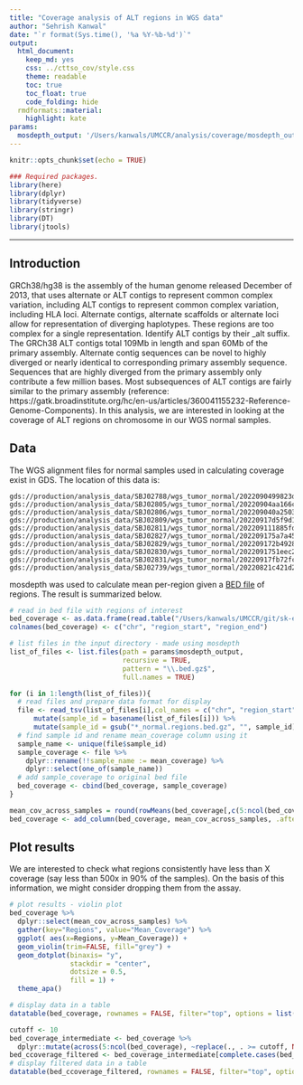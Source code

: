 ```yaml
---
title: "Coverage analysis of ALT regions in WGS data"
author: "Sehrish Kanwal"
date: "`r format(Sys.time(), '%a %Y-%b-%d')`"
output:
  html_document:
    keep_md: yes
    css: ../cttso_cov/style.css
    theme: readable
    toc: true
    toc_float: true
    code_folding: hide
  rmdformats::material:
    highlight: kate
params:
  mosdepth_output: '/Users/kanwals/UMCCR/analysis/coverage/mosdepth_output'
---
```


```r
knitr::opts_chunk$set(echo = TRUE)
```

```r
### Required packages.
library(here)
library(dplyr)
library(tidyverse)
library(stringr)
library(DT)
library(jtools)
```

***

## Introduction

GRCh38/hg38 is the assembly of the human genome released December of 2013, that uses alternate or ALT contigs to represent common complex variation, including ALT contigs to represent common complex variation, including HLA loci. Alternate contigs, alternate scaffolds or alternate loci allow for representation of diverging haplotypes. These regions are too complex for a single representation. Identify ALT contigs by their _alt suffix. The GRCh38 ALT contigs total 109Mb in length and span 60Mb of the primary assembly. Alternate contig sequences can be novel to highly diverged or nearly identical to corresponding primary assembly sequence. Sequences that are highly diverged from the primary assembly only contribute a few million bases. Most subsequences of ALT contigs are fairly similar to the primary assembly (reference: https://gatk.broadinstitute.org/hc/en-us/articles/360041155232-Reference-Genome-Components). In this analysis, we are interested in looking at the coverage of ALT regions on chromosome in our WGS normal samples. 

## Data

The WGS alignment files for normal samples used in calculating coverage exist in GDS. The location of this data is:

```
gds://production/analysis_data/SBJ02788/wgs_tumor_normal/2022090499823d77/L2201304_L2201302_dragen/MDX220237_normal.bam
gds://production/analysis_data/SBJ02805/wgs_tumor_normal/20220904aa166c4d/L2201307_L2201306_dragen/PRJ222041_normal.bam
gds://production/analysis_data/SBJ02806/wgs_tumor_normal/202209040a250353/L2201317_L2201308_dragen/PRJ222047_normal.bam
gds://production/analysis_data/SBJ02809/wgs_tumor_normal/20220917d5f9d1f7/L2201370_L2201369_dragen/PRJ222092_normal.bam
gds://production/analysis_data/SBJ02811/wgs_tumor_normal/202209111885fd6f/L2201333_L2201332_dragen/MDX220248_normal.bam
gds://production/analysis_data/SBJ02827/wgs_tumor_normal/202209175a7a450c/L2201366_L2201365_dragen/PRJ222068_normal.bam
gds://production/analysis_data/SBJ02829/wgs_tumor_normal/202209172b49283c/L2201364_L2201363_dragen/MDX220256_normal.bam
gds://production/analysis_data/SBJ02830/wgs_tumor_normal/2022091751eec22b/L2201374_L2201373_dragen/PRJ222096_normal.bam
gds://production/analysis_data/SBJ02831/wgs_tumor_normal/20220917fb72fcff/L2201372_L2201371_dragen/PRJ222093_normal.bam
gds://production/analysis_data/SBJ02739/wgs_tumor_normal/20220821c421d212/L2201209_L2201210_dragen/PRJ222014_normal.bam
```


mosdepth was used to calculate mean per-region given a [BED file](./Alt_contigs_hg38_sorted.bed) of regions. The result is summarized below.


```r
# read in bed file with regions of interest
bed_coverage <- as.data.frame(read.table("/Users/kanwals/UMCCR/git/sk-explore/coverage_alts/Alt_contigs_hg38_sorted.bed", header = FALSE, sep="\t", stringsAsFactors=FALSE))
colnames(bed_coverage) <- c("chr", "region_start", "region_end")

# list files in the input directory - made using mosdepth
list_of_files <- list.files(path = params$mosdepth_output,
                            recursive = TRUE,
                            pattern = "\\.bed.gz$",
                            full.names = TRUE)

for (i in 1:length(list_of_files)){
  # read files and prepare data format for display
  file <- read_tsv(list_of_files[i],col_names = c("chr", "region_start", "region_end", "mean_coverage" ),col_types = "cn") %>%
      mutate(sample_id = basename(list_of_files[i])) %>%
      mutate(sample_id = gsub("*_normal.regions.bed.gz", "", sample_id)) 
  # find sample id and rename mean_coverage column using it
  sample_name <- unique(file$sample_id)
  sample_coverage <- file %>%
    dplyr::rename(!!sample_name := mean_coverage) %>%
    dplyr::select(one_of(sample_name))
  # add sample_coverage to original bed file
  bed_coverage <- cbind(bed_coverage, sample_coverage)
}

mean_cov_across_samples = round(rowMeans(bed_coverage[,c(5:ncol(bed_coverage))]), 2)
bed_coverage <- add_column(bed_coverage, mean_cov_across_samples, .after = 3)

```

## Plot results

We are interested to check what regions consistently have less than X coverage (say less than 500x in 90% of the samples). On the basis of this information, we might consider dropping them from the assay. 


```r
# plot results - violin plot
bed_coverage %>%
  dplyr::select(mean_cov_across_samples) %>%
  gather(key="Regions", value="Mean_Coverage") %>%
  ggplot( aes(x=Regions, y=Mean_Coverage)) +
  geom_violin(trim=FALSE, fill="grey") + 
  geom_dotplot(binaxis= "y",
               stackdir = "center",
               dotsize = 0.5,
               fill = 1) +
  theme_apa()
```

```r
# display data in a table
datatable(bed_coverage, rownames = FALSE, filter="top", options = list(pageLength = 10, scrollX=T, scrollY=T), caption = "Coverage of alt regions")

cutoff <- 10
bed_coverage_intermediate <- bed_coverage %>%
  dplyr::mutate(across(5:ncol(bed_coverage), ~replace(., . >= cutoff, NA)))
bed_ccoverage_filtered <- bed_coverage_intermediate[complete.cases(bed_coverage_intermediate[ , 5:ncol(bed_coverage_intermediate)]),]
# display filtered data in a table
datatable(bed_ccoverage_filtered, rownames = FALSE, filter="top", options = list(pageLength = 10, scrollX=T, scrollY=T), caption = "Alt rgions with coverage less than the cutoff across tested samples")
```



